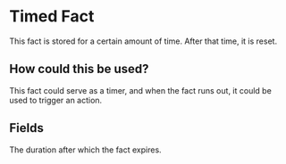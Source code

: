 
# Timed Fact

This fact is stored for a certain amount of time. After that time, it is reset.

## How could this be used?

This fact could serve as a timer, and when the fact runs out, it could be used to trigger an action.

## Fields

<FactsField />

<EntryField name="Duration" required duration>
    The duration after which the fact expires.
</EntryField>

